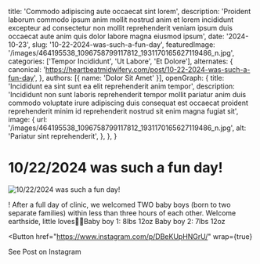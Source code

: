   title: 'Commodo adipiscing aute occaecat sint lorem',
  description: 'Proident laborum commodo ipsum anim mollit nostrud anim et lorem incididunt excepteur ad consectetur non mollit reprehenderit veniam ipsum duis occaecat aute anim quis dolor labore magna eiusmod ipsum',
  date: '2024-10-23',
  slug: '10-22-2024-was-such-a-fun-day',
  featuredImage: '/images/464195538_1096758799117812_1931170165627119486_n.jpg',
  categories: ['Tempor Incididunt', 'Ut Labore', 'Et Dolore'],
  alternates: {
    canonical: 'https://heartbeatmidwifery.com/post/10-22-2024-was-such-a-fun-day',
  },
  authors: [{ name: 'Dolor Sit Amet' }],
  openGraph: {
    title: 'Incididunt ea sint sunt ea elit reprehenderit anim tempor',
    description: 'Incididunt non sunt laboris reprehenderit tempor mollit pariatur anim duis commodo voluptate irure adipiscing duis consequat est occaecat proident reprehenderit minim id reprehenderit nostrud sit enim magna fugiat sit',
    image: {
      url: '/images/464195538_1096758799117812_1931170165627119486_n.jpg',
      alt: 'Pariatur sint reprehenderit',
    },
  },
}


# 10/22/2024 was such a fun day!

<Image
  src="/images/464195538_1096758799117812_1931170165627119486_n.jpg"
  size="large"
  wrap={true}
  alt="10/22/2024 was such a fun day!"
/>

! After a full day of clinic, we welcomed TWO baby boys (born to two separate families) within less than three hours of each other. Welcome earthside, little loves💙🩵Baby boy 1: 8lbs 12oz Baby boy 2: 7lbs 12oz

<Button
  href="https://www.instagram.com/p/DBeKUpHNGrU/"
  wrap={true}
>
  See Post on Instagram
</Button>
